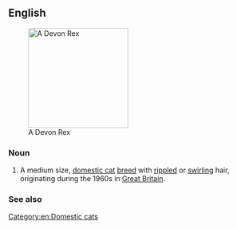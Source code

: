 ==English==
[[Image:Devon rex.jpg|thumb|right|200px|A Devon Rex]]

===Noun===
{{en-noun|es}}

# A medium size, [[domestic cat]] [[breed]] with [[ripple]]d or [[swirl]]ing hair, originating during the 1960s in [[Great Britain]].

===See also===
{{pedia}}
{{commonslite|Category:Devon Rex}}
[[Category:en:Domestic cats]]